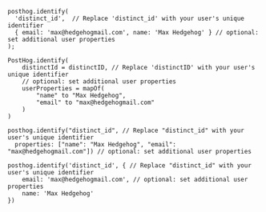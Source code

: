 <MultiLanguage selector="tabs">

```js-web
posthog.identify(
  'distinct_id',  // Replace 'distinct_id' with your user's unique identifier
  { email: 'max@hedgehogmail.com', name: 'Max Hedgehog' } // optional: set additional user properties
);
```

```android_kotlin
PostHog.identify(
    distinctId = distinctID, // Replace 'distinctID' with your user's unique identifier
    // optional: set additional user properties
    userProperties = mapOf(
        "name" to "Max Hedgehog", 
        "email" to "max@hedgehogmail.com"
    )
)
```

```iOS
posthog.identify("distinct_id", // Replace "distinct_id" with your user's unique identifier
  properties: ["name": "Max Hedgehog", "email": "max@hedgehogmail.com"]) // optional: set additional user properties
```

```react-native
posthog.identify('distinct_id', { // Replace "distinct_id" with your user's unique identifier
    email: 'max@hedgehogmail.com', // optional: set additional user properties
    name: 'Max Hedgehog'
})
```

</MultiLanguage>